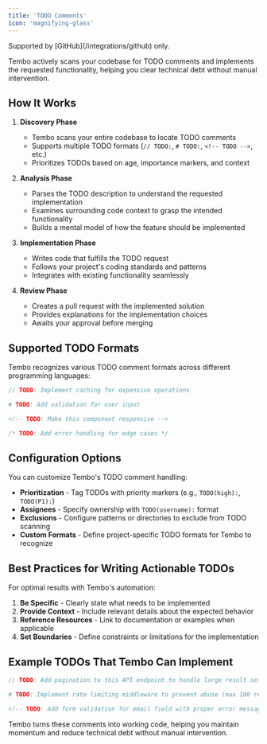 ```yaml
---
title: 'TODO Comments'
icon: 'magnifying-glass'
---
```


<Warning>
Supported by [GitHub](/integrations/github) only.
</Warning>

Tembo actively scans your codebase for TODO comments and implements the requested functionality, helping you clear technical debt without manual intervention.

## How It Works

1. **Discovery Phase**

   - Tembo scans your entire codebase to locate TODO comments
   - Supports multiple TODO formats (`// TODO:`, `# TODO:`, `<!-- TODO -->`, etc.)
   - Prioritizes TODOs based on age, importance markers, and context

2. **Analysis Phase**

   - Parses the TODO description to understand the requested implementation
   - Examines surrounding code context to grasp the intended functionality
   - Builds a mental model of how the feature should be implemented

3. **Implementation Phase**

   - Writes code that fulfills the TODO request
   - Follows your project's coding standards and patterns
   - Integrates with existing functionality seamlessly

4. **Review Phase**
   - Creates a pull request with the implemented solution
   - Provides explanations for the implementation choices
   - Awaits your approval before merging

## Supported TODO Formats

Tembo recognizes various TODO comment formats across different programming languages:

```javascript
// TODO: Implement caching for expensive operations
```

```python
# TODO: Add validation for user input
```

```html
<!-- TODO: Make this component responsive -->
```

```java
/* TODO: Add error handling for edge cases */
```

## Configuration Options

You can customize Tembo's TODO comment handling:

- **Prioritization** - Tag TODOs with priority markers (e.g., `TODO(high):`, `TODO(P1):`)
- **Assignees** - Specify ownership with `TODO(username):` format
- **Exclusions** - Configure patterns or directories to exclude from TODO scanning
- **Custom Formats** - Define project-specific TODO formats for Tembo to recognize

## Best Practices for Writing Actionable TODOs

For optimal results with Tembo's automation:

1. **Be Specific** - Clearly state what needs to be implemented
2. **Provide Context** - Include relevant details about the expected behavior
3. **Reference Resources** - Link to documentation or examples when applicable
4. **Set Boundaries** - Define constraints or limitations for the implementation

## Example TODOs That Tembo Can Implement

```javascript
// TODO: Add pagination to this API endpoint to handle large result sets
```

```python
# TODO: Implement rate limiting middleware to prevent abuse (max 100 requests per minute)
```

```html
<!-- TODO: Add form validation for email field with proper error messaging -->
```

Tembo turns these comments into working code, helping you maintain momentum and reduce technical debt without manual intervention.
